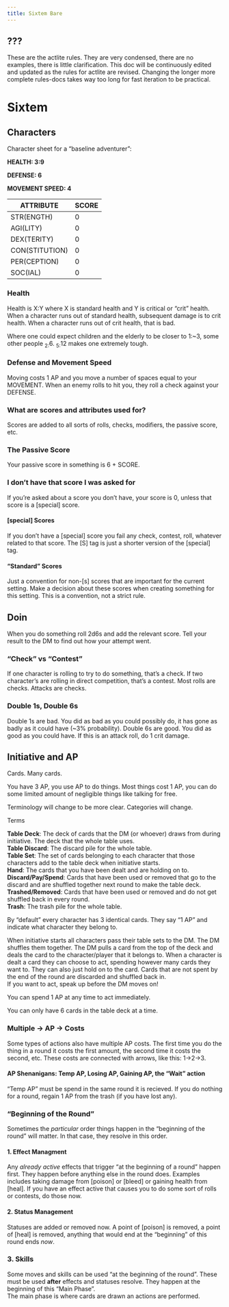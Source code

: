 ```yaml
---
title: Sixtem Bare
---
```


## ???

These are the actlite rules. They are very condensed, there are no examples, there is little clarification. This doc will be continuously edited and updated as the rules for actlite are revised. Changing the longer more complete rules-docs takes way too long for fast iteration to be practical.

# Sixtem

## Characters

Character sheet for a "baseline adventurer":

**HEALTH: 3:9** 

**DEFENSE: 6** 

**MOVEMENT SPEED: 4**

| ATTRIBUTE      | SCORE |
| -------------- | ----- |
| STR(ENGTH)     | 0     |
| AGI(LITY)      | 0     |
| DEX(TERITY)    | 0     |
| CON(STITUTION) | 0     |
| PER(CEPTION)   | 0     |
| SOC(IAL)       | 0     |

### Health

Health is X:Y where X is standard health and Y is critical or "crit" health. When a character runs out of standard health, subsequent damage is to crit health. When a character runs out of crit health, that is bad.

Where one could expect children and the elderly to be closer to 1:~3, some other people ~2:~6.
~5:~12 makes one extremely tough.

### Defense and Movement Speed

Moving costs 1 AP and you move a number of spaces equal to your MOVEMENT. When an enemy rolls to hit you, they roll a check against your DEFENSE.

### What are scores and attributes used for?

Scores are added to all sorts of rolls, checks, modifiers, the passive score, etc.

### The Passive Score

Your passive score in something is 6 + SCORE. 

### I don't have that score I was asked for

If you're asked about a score you don't have, your score is 0, unless that score is a [special] score.

#### [special] Scores

If you don't have a [special] score you fail any check, contest, roll, whatever related to that score. The [S] tag is just a shorter version of the [special] tag.

#### "Standard" Scores

Just a convention for non-[s] scores that are important for the current setting. Make a decision about these scores when creating something for this setting. This is a convention, not a strict rule.

## Doin

When you do something roll 2d6s and add the relevant score. Tell your result to the DM to find out how your attempt went.

### "Check" vs "Contest" 

If one character is rolling to try to do something, that's a check. If two character's are rolling in direct competition, that's a contest. Most rolls are checks. Attacks are checks.

### Double 1s, Double 6s

Double 1s are bad. You did as bad as you could possibly do, it has gone as badly as it could have (~3% probability). Double 6s are good. You did as good as you could have. If this is an attack roll, do 1 crit damage. 

## Initiative and AP

Cards. Many cards.

You have 3 AP, you use AP to do things. Most things cost 1 AP, you can do some limited amount of negligible things like talking for free.

Terminology will change to be more clear. Categories will change.  
  
Terms

**Table Deck**: The deck of cards that the DM (or whoever) draws from during initiative. The deck that the whole table uses.  
**Table Discard**: The discard pile for the whole table.  
**Table Set**: The set of cards belonging to each character that those characters add to the table deck when initiative starts.  
**Hand**: The cards that you have been dealt and are holding on to.  
**Discard/Pay/Spend**: Cards that have been used or removed that go to the discard and are shuffled together next round to make the table deck.  
**Trashed/Removed**: Cards that have been used or removed and do not get shuffled back in every round.  
**Trash**: The trash pile for the whole table.  

By "default" every character has 3 identical cards. They say "1 AP" and indicate what character they belong to.  

When initiative starts all characters pass their table sets to the DM. The DM shuffles them together. The DM pulls a card from the top of the deck and deals the card to the character/player that it belongs to. When a character is dealt a card they can choose to act, spending however many cards they want to. They can also just hold on to the card. Cards that are not spent by the end of the round are discarded and shuffled back in.  
If you want to act, speak up before the DM moves on!  

You can spend 1 AP at any time to act immediately.  

You can only have 6 cards in the table deck at a time.

### Multiple -> AP -> Costs

Some types of actions also have multiple AP costs. The first time you do the thing in a round it costs the first amount, the second time it costs the second, etc. These costs are connected with arrows, like this: 1->2->3.

#### AP Shenanigans: Temp AP, Losing AP, Gaining AP, the "Wait" action

"Temp AP" must be spend in the same round it is recieved. If you do nothing for a round, regain 1 AP from the trash (if you have lost any).

### "Beginning of the Round"

Sometimes the *particular* order things happen in the "beginning of the round" will matter. In that case, they resolve in this order.
 
#### 1. Effect Managment

Any *already active* effects that trigger "at the beginning of a round" happen first. They happen before anything else in the round does. Examples includes taking damage from \[poison] or \[bleed] or gaining health from \[heal]. If you have an effect active that causes you to do some sort of rolls or contests, do those now.

#### 2. Status Management

Statuses are added or removed now. A point of \[poison] is removed, a point of \[heal] is removed, anything that would end at the "beginning" of this round ends *now*.

### 3. Skills

Some moves and skills can be used "at the beginning of the round". These must be used **after** effects and statuses resolve. They happen at the beginning of this "Main Phase".  
The main phase is where cards are drawn an actions are performed.